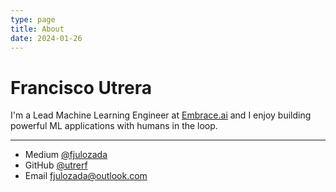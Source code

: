 ```yaml
---
type: page
title: About
date: 2024-01-26
---
```


# Francisco Utrera

I'm a Lead Machine Learning Engineer at [Embrace.ai](https://embrace.ai/) and I enjoy building powerful ML applications with humans in the loop.

---

- Medium [@fjulozada](https://medium.com/@fjulozada)
- GitHub [@utrerf](https://github.com/utrerf)
- Email fjulozada@outlook.com
